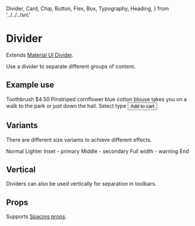   Divider,
  Card,
  Chip,
  Button,
  Flex,
  Box,
  Typography,
  Heading,
} from '../../../src'

<Meta title="Components/Divider" component={Divider} />

# Divider

Extends [Material UI Divider](https://material-ui.com/components/dividers/).

Use a divider to separate different groups of content.

<Canvas>
  <Story name="default">
    <Divider />
  </Story>
</Canvas>

## Example use

<Canvas>
  <Story name="card">
    <Box width={300}>
      <Card p={2}>
        <Flex mb={2} flexDirection="column">
          <Flex alignItems="baseline">
            <Box flexGrow={1}>
              <Heading.h4 gutterBottom={true}>Toothbrush</Heading.h4>
            </Box>
            <Box>
              <Heading.h6 gutterBottom>$4.50</Heading.h6>
            </Box>
          </Flex>
          <Paragraph color="textSecondary" light={true}>
            Pinstriped cornflower blue cotton blouse takes you on a walk to the
            park or just down the hall.
          </Paragraph>
        </Flex>
        <Divider variant="middle" />
        <Flex mt={2} mb={2} flexDirection="column">
          <Typography gutterBottom={true}>Select type</Typography>
          <Flex>
            <Chip clickable={false} m={1} color="primary" label="Soft" />
            <Chip clickable={true} m={1} label="Medium" />
            <Chip clickable={true} m={1} label="Hard" />
          </Flex>
        </Flex>
        <Box>
          <Button variant="text" color="primary">
            Add to cart
          </Button>
        </Box>
      </Card>
    </Box>
  </Story>
</Canvas>

## Variants

There are different size variants to achieve different effects.

<Canvas>
  <Story name="variants">
    <Flex flexDirection="column">
      <Typography>Normal</Typography>
      <Divider />
      <Typography>Lighter</Typography>
      <Divider light={true} />
      <Typography>Inset - primary</Typography>
      <Divider variant="inset" color="primary.main" />
      <Typography>Middle - secondary</Typography>
      <Divider variant="middle" color="secondary.main" />
      <Typography>Full width - warning</Typography>
      <Divider variant="fullWidth" color="warning.main" />
      <Typography>End</Typography>
    </Flex>
  </Story>
</Canvas>

## Vertical

Dividers can also be used vertically for separation in toolbars.

<Canvas>
  <Story name="vertical">
    <Flex
      width="fit-content"
      border="1px solid lightgrey"
      borderRadius="shape.borderRadius"
      color="text.secondary"
      bgcolor="background.paper"
    >
      <Flex m={2}>
        <Icons.FormatAlignLeft />
      </Flex>
      <Flex m={2}>
        <Icons.FormatAlignCenter />
      </Flex>
      <Flex m={2}>
        <Icons.FormatAlignRight />
      </Flex>
      <Divider mx={1} orientation="vertical" />
      <Flex m={2}>
        <Icons.FormatBold />
      </Flex>
      <Flex m={2}>
        <Icons.FormatItalic />
      </Flex>
      <Flex m={2}>
        <Icons.FormatUnderlined />
      </Flex>
    </Flex>
  </Story>
</Canvas>

## Props

Supports [Spacing props](/components/?path=/docs/design-system-positioning--page).

<ArgsTable of={DividerDocs} />

